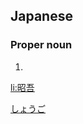 ==Japanese==
{{ja-kanjitab|昭|吾}}

===Proper noun===
{{ja-pos|proper|しょうご}}

# {{given name|male|lang=ja}}

[[Category:Japanese male given names|しょうご]]

[[li:昭吾]]